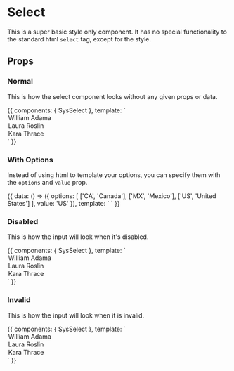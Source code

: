 

<Meta title="Low Level Components|Select" component={SysSelect} />

# Select

This is a super basic style only component. It has no special functionality
to the standard html `select` tag, except for the style.

## Props

<Props of={SysSelect} />

### Normal

This is how the select component looks without any given props or data.

<Preview>
  <Story height="100px" name="Normal">
    {{
      components: { SysSelect },
      template: `
        <sys-select>
          <option value="William Adama">William Adama</option>
          <option value="Laura Roslin">Laura Roslin</option>
          <option value="Kara Thrace">Kara Thrace</option>
        </sys-select>
      `
    }}
  </Story>
</Preview>

### With Options

Instead of using html to template your options, you can specify them with the
`options` and `value` prop.

<Preview>
  <Story height="100px" name="Options">
    {{
      data: () => ({
        options: [
          ['CA', 'Canada'],
          ['MX', 'Mexico'],
          ['US', 'United States']
        ],
        value: 'US'
      }),
      template: `
        <sys-select
          v-model="value"
          :options="options"
        />
      `
    }}
  </Story>
</Preview>

### Disabled

This is how the input will look when it's disabled.

<Preview>
  <Story height="100px" name="Disabled">
    {{
      components: { SysSelect },
      template: `
        <sys-select disabled>
          <option value="William Adama">William Adama</option>
          <option value="Laura Roslin" selected>Laura Roslin</option>
          <option value="Kara Thrace">Kara Thrace</option>
        </sys-select>
      `
    }}
  </Story>
</Preview>

### Invalid

This is how the input will look when it is invalid.

<Preview>
  <Story height="100px" name="Invalid">
    {{
      components: { SysSelect },
      template: `
        <sys-select invalid="in the brig">
          <option value="William Adama">William Adama</option>
          <option value="Laura Roslin">Laura Roslin</option>
          <option value="Kara Thrace" selected>Kara Thrace</option>
        </sys-select>
      `
    }}
  </Story>
</Preview>
